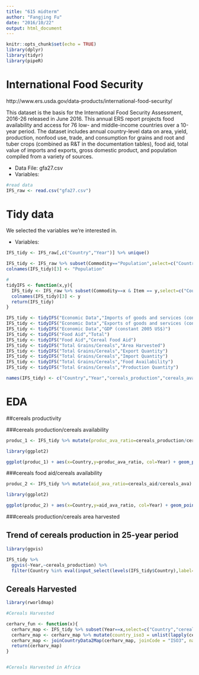 ```yaml
---
title: "615 midterm"
author: "Fangjing Fu"
date: "2016/10/22"
output: html_document
---
```


```r
knitr::opts_chunk$set(echo = TRUE)
library(dplyr)
library(tidyr)
library(pipeR)
```

# International Food Security

http://www.ers.usda.gov/data-products/international-food-security/

This dataset is the basis for the International Food Security Assessment, 2016-26 released in June 2016.  This annual ERS report projects food availability and access for 76 low- and middle-income countries over a 10-year period.  The dataset includes annual country-level data on area, yield, production, nonfood use, trade, and consumption for grains and root and tuber crops (combined as R&T in the documentation tables), food aid, total value of imports and exports, gross domestic product, and population compiled from a variety of sources. 

* Data File: gfa27.csv
* Variables: 
  \begin{itemize}
  \item  Country: 76 low- and middle-income countries.
  \item  Commodity: Economic Data, Food Aid, Population, Root Crops (R&T), Total Grains/Cereals, Total Grains/Cereals and Root Crops (R&T), Other.
  \item  Item: 24 levels including Area Harvested, Cereal Food Aid, Export Quantity, etc.
  \item  Unit: unit of the data
  \item  Year: 1990-2014
  \item  Amount: data
\end{itemize}


```r
#read data
IFS_raw <- read.csv("gfa27.csv")
```

# Tidy data

We selected the variables we're interested in. 

* Variables: 
  \begin{itemize}
  \item  Country: 76 low- and middle-income countries.
  \item  Year: 1990-2014
  \item  cereals_production: Total Grains/Cereals Production Quantity (1000 MT)
  \item  cereals_ava: Total Grains/Cereals Food availability (1000 MT)
  \item  cereals_import: Total Grains/Cereals Import Quantity (1000 MT)
  \item  cereals_export: Total Grains/Cereals Export Quantity (1000 MT)
  \item  cereals_harvested: Total Grains/Cereals Area Harvested (1000 Ha)
  \item  cereals_aid: Cereal Food Aid (Grain Equivalent, 1000 MT)
  \item  total_aid: Total Food Aid (Grain Equivalent, 1000 MT)
  \item  GDP: GDP (constant 2000 US$, million)
  \item  total_export: Exports of goods and services (constant 2000 US$, million)
  \item  total_import: Imports of goods and services (constant 2000 US$, million)
  \item  population: Total Population - Both Sexes (million)
\end{itemize}

```r
IFS_tidy <- IFS_raw[,c("Country","Year")] %>% unique()

IFS_tidy <- IFS_raw %>% subset(Commodity=="Population",select=c("Country","Year","Amount")) %>>% full_join(IFS_tidy,., by = c("Country","Year")) 
colnames(IFS_tidy)[3] <- "Population"
```

```r
#
tidyIFS <- function(x,y){
  IFS_tidy <- IFS_raw %>% subset(Commodity==x & Item == y,select=c("Country","Year","Amount")) %>>% full_join(IFS_tidy,., by = c("Country","Year"))
  colnames(IFS_tidy)[3] <- y
  return(IFS_tidy)
}
```

```r
IFS_tidy <- tidyIFS("Economic Data","Imports of goods and services (constant 2005 US$)")
IFS_tidy <- tidyIFS("Economic Data","Exports of goods and services (constant 2005 US$)")
IFS_tidy <- tidyIFS("Economic Data","GDP (constant 2005 US$)") 
IFS_tidy <- tidyIFS("Food Aid","Total")
IFS_tidy <- tidyIFS("Food Aid","Cereal Food Aid") 
IFS_tidy <- tidyIFS("Total Grains/Cereals","Area Harvested")
IFS_tidy <- tidyIFS("Total Grains/Cereals","Export Quantity") 
IFS_tidy <- tidyIFS("Total Grains/Cereals","Import Quantity")
IFS_tidy <- tidyIFS("Total Grains/Cereals","Food Availability") 
IFS_tidy <- tidyIFS("Total Grains/Cereals","Production Quantity")

names(IFS_tidy) <- c("Country","Year","cereals_production","cereals_ava","cereals_import","cereals_export","cereals_harvested","cereals_aid","total_aid","GDP","total_export","total_import","population")
```

# EDA

##cereals productivity 

###cereals production/cereals availability

```r
produc_1 <- IFS_tidy %>% mutate(produc_ava_ratio=cereals_production/cereals_ava) %>% na.omit()

library(ggplot2)

ggplot(produc_1) + aes(x=Country,y=produc_ava_ratio, col=Year) + geom_point() + geom_abline(intercept = mean(produc_1$produc_ava_ratio), slope = 0) + ggtitle("Proportion of Production in Food Availability") + ylab("Ratio") + theme(axis.text.x=element_text(angle=90, hjust=1))

```

###cereals food aid/cereals availability

```r
produc_2 <- IFS_tidy %>% mutate(aid_ava_ratio=cereals_aid/cereals_ava) %>% na.omit()

library(ggplot2)

ggplot(produc_2) + aes(x=Country,y=aid_ava_ratio, col=Year) + geom_point() + geom_abline(intercept = mean(produc_2$aid_ava_ratio), slope = 0) + ggtitle("Proportion of Food Aid in Food Availability") + ylab("Ratio") + theme(axis.text.x=element_text(angle=90, hjust=1))

```

###cereals production/cereals area harvested










## Trend of cereals production in 25-year period

```r
library(ggvis)

IFS_tidy %>%
  ggvis(~Year,~cereals_production) %>%
  filter(Country %in% eval(input_select(levels(IFS_tidy$Country),label='Country'))) %>% layer_lines()
```

## Cereals Harvested 

```r
library(rworldmap)

#Cereals Harvested

cerharv_fun <- function(x){
  cerharv_map <- IFS_tidy %>% subset(Year==x,select=c("Country","cereals_harvested"))
  cerharv_map <- cerharv_map %>% mutate(country_iso3 = unlist(lapply(cerharv_map$Country, rwmGetISO3))) 
  cerharv_map <- joinCountryData2Map(cerharv_map, joinCode = "ISO3", nameJoinColumn = "country_iso3")
  return(cerharv_map)
}



```

```r
#Cereals Harvested in Africa

```


